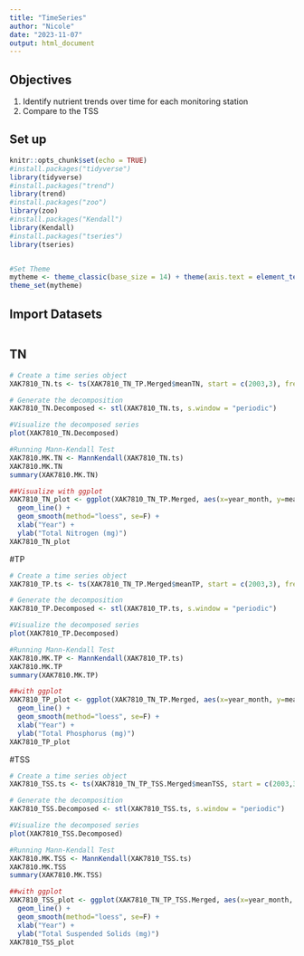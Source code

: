 ```yaml
---
title: "TimeSeries"
author: "Nicole"
date: "2023-11-07"
output: html_document
---
```

## Objectives
1. Identify nutrient trends over time for each monitoring station
2. Compare to the TSS

## Set up
```r
knitr::opts_chunk$set(echo = TRUE)
#install.packages("tidyverse")
library(tidyverse)
#install.packages("trend")
library(trend)
#install.packages("zoo")
library(zoo)
#install.packages("Kendall")
library(Kendall)
#install.packages("tseries")
library(tseries)


#Set Theme
mytheme <- theme_classic(base_size = 14) + theme(axis.text = element_text(color = "black"), legend.position = "top")
theme_set(mytheme)
```

## Import Datasets
```r

```

## TN
```r
# Create a time series object
XAK7810_TN.ts <- ts(XAK7810_TN_TP.Merged$meanTN, start = c(2003,3), frequency =12)

# Generate the decomposition
XAK7810_TN.Decomposed <- stl(XAK7810_TN.ts, s.window = "periodic")

#Visualize the decomposed series
plot(XAK7810_TN.Decomposed)

#Running Mann-Kendall Test
XAK7810.MK.TN <- MannKendall(XAK7810_TN.ts)
XAK7810.MK.TN
summary(XAK7810.MK.TN)

##Visualize with ggplot
XAK7810_TN_plot <- ggplot(XAK7810_TN_TP.Merged, aes(x=year_month, y=meanTN)) +
  geom_line() +
  geom_smooth(method="loess", se=F) +
  xlab("Year") +
  ylab("Total Nitrogen (mg)")
XAK7810_TN_plot
```

#TP
```r
# Create a time series object
XAK7810_TP.ts <- ts(XAK7810_TN_TP.Merged$meanTP, start = c(2003,3), frequency =12)

# Generate the decomposition
XAK7810_TP.Decomposed <- stl(XAK7810_TP.ts, s.window = "periodic")

#Visualize the decomposed series
plot(XAK7810_TP.Decomposed)

#Running Mann-Kendall Test
XAK7810.MK.TP <- MannKendall(XAK7810_TP.ts)
XAK7810.MK.TP
summary(XAK7810.MK.TP)

##with ggplot
XAK7810_TP_plot <- ggplot(XAK7810_TN_TP.Merged, aes(x=year_month, y=meanTP)) +
  geom_line() +
  geom_smooth(method="loess", se=F) +
  xlab("Year") +
  ylab("Total Phosphorus (mg)")
XAK7810_TP_plot
```

#TSS
```r
# Create a time series object
XAK7810_TSS.ts <- ts(XAK7810_TN_TP_TSS.Merged$meanTSS, start = c(2003,3), frequency =12)

# Generate the decomposition
XAK7810_TSS.Decomposed <- stl(XAK7810_TSS.ts, s.window = "periodic")

#Visualize the decomposed series
plot(XAK7810_TSS.Decomposed)

#Running Mann-Kendall Test
XAK7810.MK.TSS <- MannKendall(XAK7810_TSS.ts)
XAK7810.MK.TSS
summary(XAK7810.MK.TSS)

##with ggplot
XAK7810_TSS_plot <- ggplot(XAK7810_TN_TP_TSS.Merged, aes(x=year_month, y=meanTSS)) +
  geom_line() +
  geom_smooth(method="loess", se=F) +
  xlab("Year") +
  ylab("Total Suspended Solids (mg)")
XAK7810_TSS_plot
```
